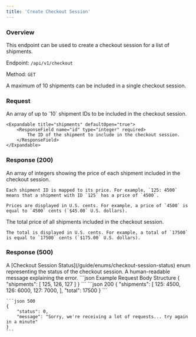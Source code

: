 ```yaml
---
title: 'Create Checkout Session'
---
```


### Overview

This endpoint can be used to create a checkout session for a list of shipments.

Endpoint: `/api/v1/checkout`

Method: `GET`

<Note>
    A maximum of 10 shipments can be included in a single checkout session.
</Note>

### Request

<ResponseField name="shipments" type="array" required>
    An array of up to `10` shipment IDs to be included in the checkout session.

    <Expandable title="shipments" defaultOpen="true">
        <ResponseField name="id" type="integer" required>
            The ID of the shipment to include in the checkout session.
        </ResponseField>
    </Expandable>
</ResponseField>

### Response (200)

<ResponseField name="shipments" type="array" required>
    An array of integers showing the price of each shipment included in the checkout session.

    Each shipment ID is mapped to its price. For example, `125: 4500` means that a shipment with ID `125` has a price of `4500`.

    Prices are displayed in U.S. cents. For example, a price of `4500` is equal to `4500` cents (`$45.00` U.S. dollars).
</ResponseField>

<ResponseField name="total" type="integer" required>
    The total price of all shipments included in the checkout session.

    The total is displayed in U.S. cents. For example, a total of `17500` is equal to `17500` cents (`$175.00` U.S. dollars).
</ResponseField>

### Response (500)

<ResponseField name="status" type="integer" required>
    A [Checkout Session Status](/guide/enums/checkout-session-status) enum representing the status of the checkout session.
</ResponseField>

<ResponseField name="message" type="string" required>
    A human-readable message explaining the error.
</ResponseField>

<RequestExample>
    ```json Example Request Body Structure
    {
        "shipments": [
            125,
            126,
            127
        ]
    }
    ```
</RequestExample>

<ResponseExample>
    ```json 200
    {
        "shipments": [
            125: 4500,
            126: 6000,
            127: 7000,
        ],
        "total": 17500
    }
    ```

    ```json 500
    {
        "status": 0,
        "message": "Sorry, we're receiving a lot of requests... try again in a minute"
    }
    ```
</ResponseExample>

